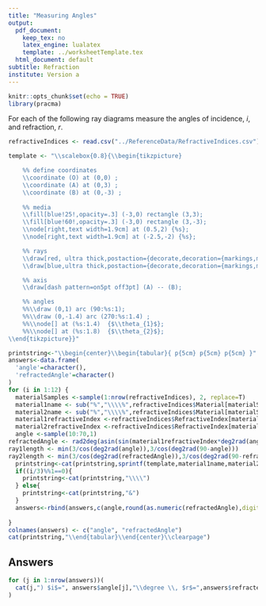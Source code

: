 ```yaml
---
title: "Measuring Angles"
output:
  pdf_document: 
    keep_tex: no
    latex_engine: lualatex
    template: ../worksheetTemplate.tex
  html_document: default
subtitle: Refraction
institute: Version a
---
```


```r
knitr::opts_chunk$set(echo = TRUE)
library(pracma)
```

For each of the following ray diagrams measure the angles of incidence, $i$, and refraction, $r$.


```r
refractiveIndices <- read.csv("../ReferenceData/RefractiveIndices.csv")

template <- "\\scalebox{0.8}{\\begin{tikzpicture}

    %% define coordinates
    \\coordinate (O) at (0,0) ;
    \\coordinate (A) at (0,3) ;
    \\coordinate (B) at (0,-3) ;
    
    %% media
    \\fill[blue!25!,opacity=.3] (-3,0) rectangle (3,3);
    \\fill[blue!60!,opacity=.3] (-3,0) rectangle (3,-3);
    \\node[right,text width=1.9cm] at (0.5,2) {%s};
    \\node[right,text width=1.9cm] at (-2.5,-2) {%s};

    %% rays
    \\draw[red, ultra thick,postaction={decorate,decoration={markings,mark=at position .65 with {\\arrow[scale=1,>=stealth]{<}}}}] (O) -- (%s:%s);
    \\draw[blue,ultra thick,postaction={decorate,decoration={markings,mark=at position .65 with {\\arrow[scale=1,>=stealth]{>}}}}] (O) -- (-%s:%s);

    %% axis
    \\draw[dash pattern=on5pt off3pt] (A) -- (B);

    %% angles
    %%\\draw (0,1) arc (90:%s:1);
    %%\\draw (0,-1.4) arc (270:%s:1.4) ;
    %%\\node[] at (%s:1.4)  {$\\theta_{1}$};
    %%\\node[] at (%s:1.8)  {$\\theta_{2}$};
\\end{tikzpicture}}"

printstring<-"\\begin{center}\\begin{tabular}{ p{5cm} p{5cm} p{5cm} }"
answers<-data.frame(
  'angle'=character(), 
  'refractedAngle'=character()
)
for (i in 1:12) {
  materialSamples <-sample(1:nrow(refractiveIndices), 2, replace=T)
  material1name <- sub("%","\\\\%",refractiveIndices$Material[materialSamples[1]])
  material2name <- sub("%","\\\\%",refractiveIndices$Material[materialSamples[2]])
  material1refractiveIndex <-refractiveIndices$RefractiveIndex[materialSamples[1]]
  material2refractiveIndex <-refractiveIndices$RefractiveIndex[materialSamples[2]]
  angle <-sample(10:70,1)
refractedAngle <- rad2deg(asin(sin(material1refractiveIndex*deg2rad(angle)/material2refractiveIndex)))
ray1length <- min(3/cos(deg2rad(angle)),3/cos(deg2rad(90-angle)))
ray2length <- min(3/cos(deg2rad(refractedAngle)),3/cos(deg2rad(90-refractedAngle)))
  printstring<-cat(printstring,sprintf(template,material1name,material2name,90+angle,ray1length,90-refractedAngle,ray2length,90+angle,270+refractedAngle,mean(c(90,90+angle)),mean(c(270,270+refractedAngle))),"\\newline",i,") $i$=\\newline \\hspace*{5mm}$r$=",sep="")
  if((i/3)%%1==0){
    printstring<-cat(printstring,"\\\\")
  } else{
    printstring<-cat(printstring,"&")
  }
  answers<-rbind(answers,c(angle,round(as.numeric(refractedAngle),digits=0)))
  
}
colnames(answers) <- c("angle", "refractedAngle")
cat(printstring,"\\end{tabular}\\end{center}\\clearpage")
```

## Answers

```r
for (j in 1:nrow(answers))(
  cat(j,") $i$=", answers$angle[j],"\\degree \\, $r$=",answers$refractedAngle[j],"\\degree \n",sep="")
)
```